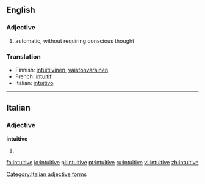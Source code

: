 ==English==
===Adjective===
{{en-adj}}

#automatic, without requiring conscious thought

===Translation===
*Finnish: [[intuitiivinen]], [[vaistonvarainen]]
*French: [[intuitif]]
*Italian: [[intuitivo]]
----

==Italian==
===Adjective===
'''intuitive''' {{p}}
# {{feminine of|intuitivo#Adjective|intuitivo}}

[[Category:Italian adjective forms]]

[[fa:intuitive]]
[[io:intuitive]]
[[pl:intuitive]]
[[pt:intuitive]]
[[ru:intuitive]]
[[vi:intuitive]]
[[zh:intuitive]]